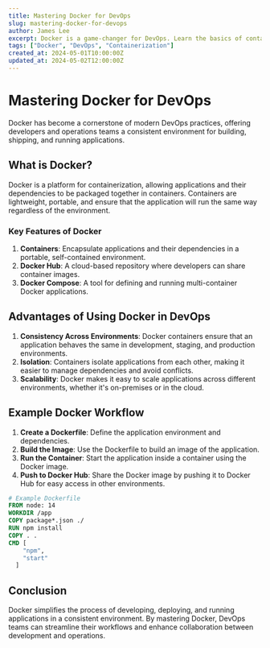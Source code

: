 ```yaml
---
title: Mastering Docker for DevOps
slug: mastering-docker-for-devops
author: James Lee
excerpt: Docker is a game-changer for DevOps. Learn the basics of containerization and how Docker fits into the DevOps workflow.
tags: ["Docker", "DevOps", "Containerization"]
created_at: 2024-05-01T10:00:00Z
updated_at: 2024-05-02T12:00:00Z
---
```


# Mastering Docker for DevOps

Docker has become a cornerstone of modern DevOps practices, offering developers and operations teams a consistent environment for building, shipping, and running applications.

## What is Docker?

Docker is a platform for containerization, allowing applications and their dependencies to be packaged together in containers. Containers are lightweight, portable, and ensure that the application will run the same way regardless of the environment.

### Key Features of Docker

1. **Containers**: Encapsulate applications and their dependencies in a portable, self-contained environment.
2. **Docker Hub**: A cloud-based repository where developers can share container images.
3. **Docker Compose**: A tool for defining and running multi-container Docker applications.

## Advantages of Using Docker in DevOps

1. **Consistency Across Environments**: Docker containers ensure that an application behaves the same in development, staging, and production environments.
2. **Isolation**: Containers isolate applications from each other, making it easier to manage dependencies and avoid conflicts.
3. **Scalability**: Docker makes it easy to scale applications across different environments, whether it's on-premises or in the cloud.

## Example Docker Workflow

1. **Create a Dockerfile**: Define the application environment and dependencies.
2. **Build the Image**: Use the Dockerfile to build an image of the application.
3. **Run the Container**: Start the application inside a container using the Docker image.
4. **Push to Docker Hub**: Share the Docker image by pushing it to Docker Hub for easy access in other environments.

```dockerfile
# Example Dockerfile
FROM node: 14
WORKDIR /app
COPY package*.json ./
RUN npm install
COPY . .
CMD [
    "npm",
    "start"
  ]
```

## Conclusion

Docker simplifies the process of developing, deploying, and running applications in a consistent environment. By mastering Docker, DevOps teams can streamline their workflows and enhance collaboration between development and operations.
